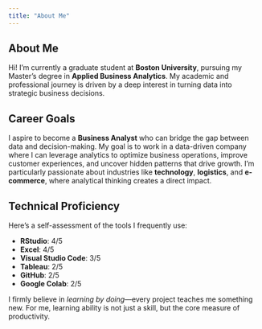 ```yaml
---
title: "About Me"
---
```


## About Me

Hi! I'm currently a graduate student at **Boston University**, pursuing my Master's degree in **Applied Business Analytics**. My academic and professional journey is driven by a deep interest in turning data into strategic business decisions.

## Career Goals

I aspire to become a **Business Analyst** who can bridge the gap between data and decision-making. My goal is to work in a data-driven company where I can leverage analytics to optimize business operations, improve customer experiences, and uncover hidden patterns that drive growth. I'm particularly passionate about industries like **technology**, **logistics**, and **e-commerce**, where analytical thinking creates a direct impact.

## Technical Proficiency

Here's a self-assessment of the tools I frequently use:

- **RStudio**: 4/5
- **Excel**: 4/5
- **Visual Studio Code**: 3/5
- **Tableau**: 2/5
- **GitHub**: 2/5
- **Google Colab**: 2/5

I firmly believe in *learning by doing*—every project teaches me something new. For me, learning ability is not just a skill, but the core measure of productivity.